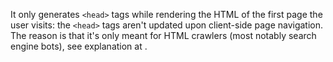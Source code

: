 
It only generates `<head>` tags while rendering the HTML of the first page the user visits: the `<head>` tags aren't updated upon client-side page navigation. The reason is that it's only meant for HTML crawlers (most notably search engine bots), see explanation at <Link href="/Head#only-html" doNotInferSectionTitle />.
